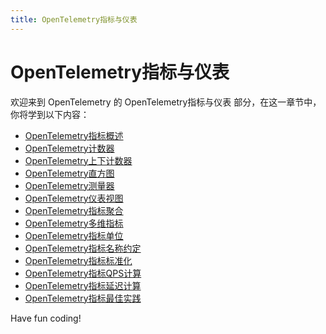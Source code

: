 ```yaml
---
title: OpenTelemetry指标与仪表
---
```


# OpenTelemetry指标与仪表

欢迎来到 OpenTelemetry 的 OpenTelemetry指标与仪表 部分，在这一章节中，你将学到以下内容：

- [OpenTelemetry指标概述](./0-overview-of-opentelemetry-metrics.mdx)
- [OpenTelemetry计数器](./1-opentelemetry-counter.mdx)
- [OpenTelemetry上下计数器](./2-opentelemetry-up-and-down-counters.mdx)
- [OpenTelemetry直方图](./3-opentelemetry-histogram.mdx)
- [OpenTelemetry测量器](./4-opentelemetry.mdx)
- [OpenTelemetry仪表视图](./5-opentelemetry-meter-view.mdx)
- [OpenTelemetry指标聚合](./6-opentelemetry-indicator-aggregation.mdx)
- [OpenTelemetry多维指标](./7-opentelemetry-multidimensional-metrics.mdx)
- [OpenTelemetry指标单位](./8-opentelemetry-indicator-unit.mdx)
- [OpenTelemetry指标名称约定](./9-opentelemetry-indicator-name-convention.mdx)
- [OpenTelemetry指标标准化](./10-standardization-of-opentelemetry-indicators.mdx)
- [OpenTelemetry指标QPS计算](./11-opentelemetry-index-qps-calculation.mdx)
- [OpenTelemetry指标延迟计算](./12-delayed-calculation-of-opentelemetry-indicators.mdx)
- [OpenTelemetry指标最佳实践](./13-best-practices-for-opentelemetry-metrics.mdx)

Have fun coding!